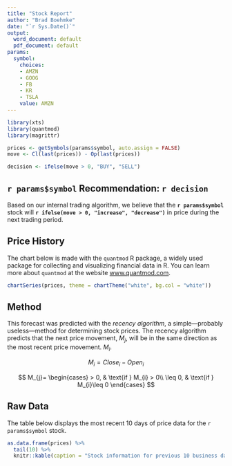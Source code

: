 ```yaml
---
title: "Stock Report"
author: "Brad Boehmke"
date: "`r Sys.Date()`"
output:
  word_document: default
  pdf_document: default
params:
  symbol:
    choices:
    - AMZN
    - GOOG
    - FB
    - KR
    - TSLA
    value: AMZN
---
```


```r
library(xts)
library(quantmod)
library(magrittr)

prices <- getSymbols(params$symbol, auto.assign = FALSE)
move <- Cl(last(prices)) - Op(last(prices))

decision <- ifelse(move > 0, "BUY", "SELL")
```

## `r params$symbol` Recommendation: `r decision`

Based on our internal trading algorithm, we believe that the **`r params$symbol`** stock will **`r ifelse(move > 0, "increase", "decrease")`** in price during the next trading period. 


## Price History

The chart below is made with the `quantmod` R package, a widely used package for collecting and visualizing financial data in R. You can learn more about `quantmod` at the website [www.quantmod.com](www.quantmod.com).  

```r
chartSeries(prices, theme = chartTheme("white", bg.col = "white"))
```

## Method

This forecast was predicted with the *recency algorithm*, a simple---probably useless---method for determining stock prices. The recency algorithm predicts that the next price movement, $M_{j}$, will be in the same direction as the most recent price movement. $M_{i}$.

$$M_{i}= Close_{i} - Open_{i} \tag{1}$$

$$
    M_{j}= 
\begin{cases}
    > 0,              & \text{if } M_{i} > 0\\
    \leq 0,              & \text{if } M_{i}\leq 0
\end{cases}
$$

## Raw Data

The table below displays the most recent 10 days of price data for the `r params$symbol` stock.  

```r
as.data.frame(prices) %>%
  tail(10) %>%
  knitr::kable(caption = "Stock information for previous 10 business days")
```

